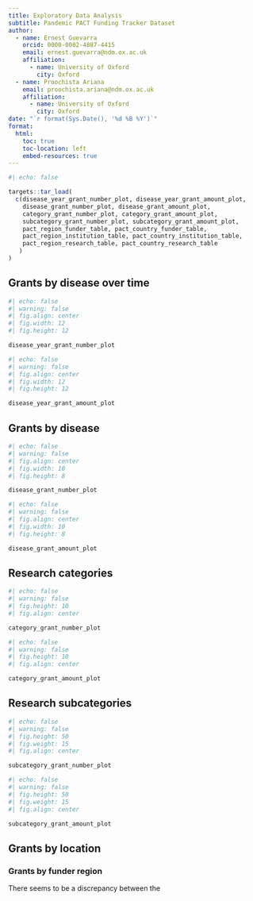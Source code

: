 ```yaml
---
title: Exploratory Data Analysis
subtitle: Pandemic PACT Funding Tracker Dataset
author:
  - name: Ernest Guevarra
    orcid: 0000-0002-4887-4415
    email: ernest.guevarra@ndm.ox.ac.uk
    affiliation: 
      - name: University of Oxford
        city: Oxford
  - name: Proochista Ariana
    email: proochista.ariana@ndm.ox.ac.uk
    affiliation:
      - name: University of Oxford
        city: Oxford
date: "`r format(Sys.Date(), '%d %B %Y')`"
format: 
  html:
    toc: true
    toc-location: left
    embed-resources: true
---
```


```r
#| echo: false

targets::tar_load(
  c(disease_year_grant_number_plot, disease_year_grant_amount_plot,
    disease_grant_number_plot, disease_grant_amount_plot,
    category_grant_number_plot, category_grant_amount_plot,
    subcategory_grant_number_plot, subcategory_grant_amount_plot,
    pact_region_funder_table, pact_country_funder_table,
    pact_region_institution_table, pact_country_institution_table,
    pact_region_research_table, pact_country_research_table
   )
)
```

## Grants by disease over time

```r
#| echo: false
#| warning: false
#| fig.align: center
#| fig.width: 12
#| fig.height: 12

disease_year_grant_number_plot
```

```r
#| echo: false
#| warning: false
#| fig.align: center
#| fig.width: 12
#| fig.height: 12

disease_year_grant_amount_plot
```

## Grants by disease

```r
#| echo: false
#| warning: false
#| fig.align: center
#| fig.width: 10
#| fig.height: 8

disease_grant_number_plot
```

```r
#| echo: false
#| warning: false
#| fig.align: center
#| fig.width: 10
#| fig.height: 8

disease_grant_amount_plot
```

## Research categories

```r
#| echo: false
#| warning: false
#| fig.height: 10
#| fig.align: center

category_grant_number_plot
```

```r
#| echo: false
#| warning: false
#| fig.height: 10
#| fig.align: center

category_grant_amount_plot
```

## Research subcategories

```r
#| echo: false
#| warning: false
#| fig.height: 50
#| fig.weight: 15
#| fig.align: center

subcategory_grant_number_plot
```

```r
#| echo: false
#| warning: false
#| fig.height: 50
#| fig.weight: 15
#| fig.align: center

subcategory_grant_amount_plot
```

## Grants by location

### Grants by funder region

There seems to be a discrepancy between the

